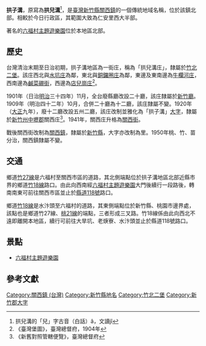 {{noteTA　
|1 = zh-cn:庄; zh-hk:庄; zh-tw:庄;
}}
'''拱子溝'''，原寫為'''拱兒溝'''<ref>拱兒溝的「兒」字古音（白話）â，文讀jî</ref>，是[[臺灣|臺灣]][[新竹縣|新竹縣]][[關西鎮_(台灣)|關西鎮]]的一個傳統地域名稱，位於該鎮北部。相較於今日行政區，其範圍大致為仁安里西大半部。

著名的[[六福村主題遊樂園|六福村主題遊樂園]]位於本地區北部。

==歷史==
台灣清治末期至日治初期，拱子溝地區為一街庄，稱為「拱兒溝庄」，隸屬於[[竹北二堡|竹北二堡]]。該庄西北與[[水坑_(關西鎮)|水坑庄]]為鄰，東北與[[銅鑼圈_(桃園市)|銅鑼圈庄]]為鄰，東邊及東南邊為[[牛欄河庄|牛欄河庄]]，西南邊為[[鹹菜硼街|鹹菜硼街]]，西邊為[[店子岡|店兒崗庄]]<ref>《臺灣堡圖》，臺灣總督府，1904年</ref>。

1901年（日治[[明治|明治]]三十四年）11月，全台廢縣廳改設二十廳，該庄隸屬於[[新竹廳|新竹廳]]。1909年（明治四十二年）10月，合併二十廳為十二廳，該庄隸屬不變。1920年（[[大正|大正]]九年），廢十二廳改設五州二廳，該庄改制並雅化為「拱子溝」[[大字|大字]]，隸屬於[[新竹州|新竹州]][[中壢郡|中壢郡]]關西庄<ref>《新舊對照管轄便覽》，臺灣總督府</ref>。1941年，關西庄升格為[[關西街|關西街]]。

戰後關西街改制為[[關西鎮_(台灣)|關西鎮]]，隸屬於[[新竹縣|新竹縣]]，大字亦改制為里。1950年桃、竹、苗分治，關西鎮隸屬不變。

==交通==
鄉道[[竹27線|竹27線]]是六福村至關西市區的道路，其北側端點位於拱子溝地區北部近縣市界的鄉道[[竹18線|竹18線]]路口。由此向西南經[[六福村主題遊樂園|六福村主題遊樂園]]大門後續行一段路後，轉南南東可前往關西市區並止於[[縣道118號|縣道118號]]路口。

鄉道[[竹18線|竹18線]]是水汴頭至六福村的道路，其東側端點位於新竹縣、桃園市邊界處，該點也是鄉道竹27線、[[桃21線|桃21線]]的端點，三者形成三叉路。竹18線係由此向西北不遠即離開本地區，續行可前往大旱坑、老焿寮、水汴頭並止於縣道118號路口。

==景點==
*[[六福村主題遊樂園|六福村主題遊樂園]]

==參考文獻==
{{reflist}}

{{新竹郡}}

[[Category:關西鎮_(台灣)|Category:關西鎮 (台灣)]]
[[Category:新竹縣地名|Category:新竹縣地名]]
[[Category:竹北二堡|Category:竹北二堡]]
[[Category:新竹郡大字|Category:新竹郡大字]]